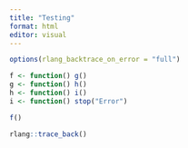 ```yaml
---
title: "Testing"
format: html
editor: visual
---
```


```r
options(rlang_backtrace_on_error = "full")
```


```r
f <- function() g()
g <- function() h()
h <- function() i()
i <- function() stop("Error")
```

```r
f()

rlang::trace_back()
```


